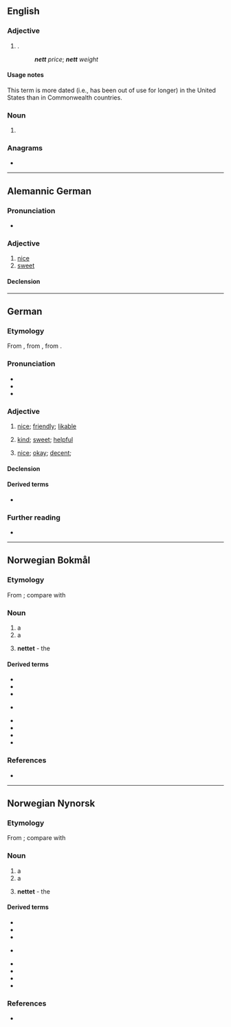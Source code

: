 {{also|Nett}}
==English==

===Adjective===
{{en-adj|-}}

# {{lb|en|dated}} {{alternative spelling of|net|lang=en|nodot=1}} {{gloss|remaining after [[expense]]s or [[deductions]]}}.
#: '''''nett''' price''; '''''nett''' weight''

====Usage notes====
This term is more dated (i.e., has been out of use for longer) in the United States than in Commonwealth countries.

===Noun===
{{en-noun}}

# {{obsolete form of|net|lang=en}}

===Anagrams===
* {{anagrams|en|tent|tent.}}

----

==Alemannic German==

===Pronunciation===
* {{IPA|/net/|lang=gsw}}

===Adjective===
{{head|gsw|adjective|comparative|netter|superlative|nettischt}}

# [[nice]]
# [[sweet]]

====Declension====
{{gsw-decl-adj|nett}}

----

==German==

===Etymology===
From {{etyl|dum|de}} {{m|dum|net||neat, decent, pretty}}, from {{etyl|fro|de}} {{m|fro|net||neat, decent}}, from {{etyl|la|de}} {{m|la|nitidus}}.

===Pronunciation===
* {{IPA|/nɛt/|lang=de}}
* {{audio|De-nett.ogg|Audio (Germany)|lang=de}}
* {{audio|De-at-nett.ogg|Audio (Austria)|lang=de}}

===Adjective===
{{de-adj|netter|nettesten}}

# {{lb|de|of people}} [[nice]]; [[friendly]]; [[likable]]
# {{lb|de|of people; deeds}} [[kind]]; [[sweet]]; [[helpful]]
# {{lb|de|of things; situations}} [[nice]]; [[okay]]; [[decent]]; {{non-gloss definition|often expressing a more reluctant praise}}

====Declension====
{{de-decl-adj|nett|netter|nettest}}

====Derived terms====
* {{l|de|Nettigkeit}}

===Further reading===
* {{R:Duden}}

----

==Norwegian Bokmål==

===Etymology===
From {{etyl|non|nb}} {{m|non|net}}; compare with {{cog|de|Netz}}

===Noun===
{{nb-noun-n1}}

# a {{l|en|net}}
# a {{l|en|network}}
# {{qualifier|in definite singular form}} '''nettet''' - the {{l|en|Internet}}

====Derived terms====
{{top2}}
* {{l|nb|internett}}
* {{l|nb|nettadresse}}
* {{l|nb|nettkamera}}
* {{l|nb|nettopp}} {{qualifier|of adverb}}
{{mid2}}
* {{l|nb|nettsted}}
* {{l|nb|nettverk}}
* {{l|nb|rutenett}}
* {{l|nb|stålnett}}
{{bottom}}

===References===
* {{R:The Bokmål Dictionary}}

----

==Norwegian Nynorsk==

===Etymology===
From {{etyl|non|nn}} {{m|non|net}}; compare with {{cog|de|Netz}}

===Noun===
{{nn-noun-n1}}

# a {{l|en|net}}
# a {{l|en|network}}
# {{qualifier|in definite singular form}} '''nettet''' - the {{l|en|Internet}}

====Derived terms====
{{top2}}
* {{l|nn|internett}}
* {{l|nn|nettadresse}}
* {{l|nn|nettkamera}}
* {{l|nn|nettopp}} {{qualifier|of adverb}}
{{mid2}}
* {{l|nn|nettstad}}
* {{l|nn|nettverk}}
* {{l|nn|rutenett}}
* {{l|nn|stålnett}}
{{bottom}}

===References===
* {{R:The Nynorsk Dictionary}}